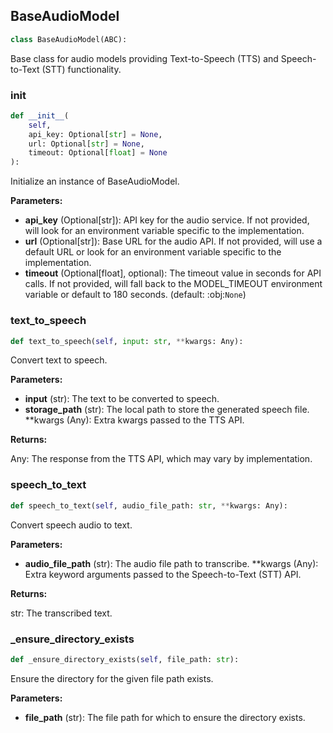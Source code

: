 <a id="camel.models.base_audio_model"></a>

<a id="camel.models.base_audio_model.BaseAudioModel"></a>

## BaseAudioModel

```python
class BaseAudioModel(ABC):
```

Base class for audio models providing Text-to-Speech (TTS) and
Speech-to-Text (STT) functionality.

<a id="camel.models.base_audio_model.BaseAudioModel.__init__"></a>

### __init__

```python
def __init__(
    self,
    api_key: Optional[str] = None,
    url: Optional[str] = None,
    timeout: Optional[float] = None
):
```

Initialize an instance of BaseAudioModel.

**Parameters:**

- **api_key** (Optional[str]): API key for the audio service. If not provided, will look for an environment variable specific to the implementation.
- **url** (Optional[str]): Base URL for the audio API. If not provided, will use a default URL or look for an environment variable specific to the implementation.
- **timeout** (Optional[float], optional): The timeout value in seconds for API calls. If not provided, will fall back to the MODEL_TIMEOUT environment variable or default to 180 seconds. (default: :obj:`None`)

<a id="camel.models.base_audio_model.BaseAudioModel.text_to_speech"></a>

### text_to_speech

```python
def text_to_speech(self, input: str, **kwargs: Any):
```

Convert text to speech.

**Parameters:**

- **input** (str): The text to be converted to speech.
- **storage_path** (str): The local path to store the generated speech file. **kwargs (Any): Extra kwargs passed to the TTS API.

**Returns:**

  Any: The response from the TTS API, which may vary by
implementation.

<a id="camel.models.base_audio_model.BaseAudioModel.speech_to_text"></a>

### speech_to_text

```python
def speech_to_text(self, audio_file_path: str, **kwargs: Any):
```

Convert speech audio to text.

**Parameters:**

- **audio_file_path** (str): The audio file path to transcribe. **kwargs (Any): Extra keyword arguments passed to the Speech-to-Text (STT) API.

**Returns:**

  str: The transcribed text.

<a id="camel.models.base_audio_model.BaseAudioModel._ensure_directory_exists"></a>

### _ensure_directory_exists

```python
def _ensure_directory_exists(self, file_path: str):
```

Ensure the directory for the given file path exists.

**Parameters:**

- **file_path** (str): The file path for which to ensure the directory exists.
